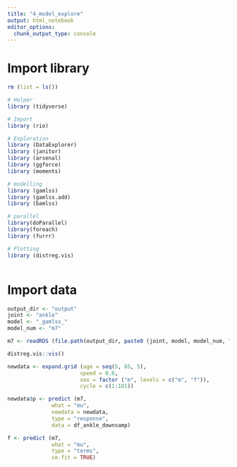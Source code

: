 ```yaml
---
title: "4_model_explore"
output: html_notebook
editor_options: 
  chunk_output_type: console
---
```

  
# Import library
  
```r

rm (list = ls())

# Helper
library (tidyverse)

# Import
library (rio)

# Exploration 
library (DataExplorer)
library (janitor)
library (arsenal)
library (ggforce)
library (moments)

# modelling
library (gamlss)
library (gamlss.add)
library (bamlss)

# parallel
library(doParallel)
library(foreach)
library (furrr)

# Plotting
library (distreg.vis)



```

# Import data

```r

output_dir <- "output"
joint <- "ankle"
model <- "_gamlss_"
model_num <- "m7"

m7 <- readRDS (file.path(output_dir, paste0 (joint, model, model_num, ".RDS")))

distreg.vis::vis()

newdata <- expand.grid (age = seq(5, 85, 5),
                       speed = 0.6,
                       sex = factor ("m", levels = c("m", "f")),
                       cycle = c(1:101))

newdata$p <- predict (m7, 
              what = "mu",
              newdata = newdata,
              type = "response",
              data = df_ankle_downsamp)

f <- predict (m7,
              what = "mu",
              type = "terms",
              se.fit = TRUE)
```